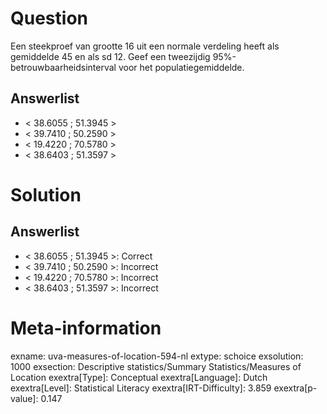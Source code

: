 Question
========

Een steekproef van grootte 16 uit een normale verdeling heeft als
gemiddelde 45 en als sd 12. Geef een tweezijdig
95%-betrouwbaarheidsinterval voor het populatiegemiddelde.

Answerlist
----------

* < 38.6055 ; 51.3945 >
* < 39.7410 ; 50.2590 >
* < 19.4220 ; 70.5780 >
* < 38.6403 ; 51.3597 >

Solution
========

Answerlist
----------

* < 38.6055 ; 51.3945 >: Correct
* < 39.7410 ; 50.2590 >: Incorrect
* < 19.4220 ; 70.5780 >: Incorrect
* < 38.6403 ; 51.3597 >: Incorrect

Meta-information
================
exname: uva-measures-of-location-594-nl
extype: schoice
exsolution: 1000
exsection: Descriptive statistics/Summary Statistics/Measures of Location
exextra[Type]: Conceptual
exextra[Language]: Dutch
exextra[Level]: Statistical Literacy
exextra[IRT-Difficulty]: 3.859
exextra[p-value]: 0.147

